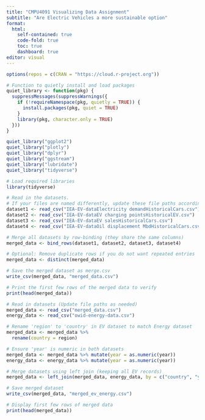 ```yaml
---
title: "CMPU4091 Visualizing Data Assignment"
subtitle: "Are Electric Vehicles a more sustainable option"
format:
  html:
    self-contained: true
    code-fold: true
    toc: true
    dashboard: true
editor: visual
---
```


```r
options(repos = c(CRAN = "https://cloud.r-project.org"))

# Function to quietly install and load packages
quiet_library <- function(pkg) {
  suppressMessages(suppressWarnings({
    if (!requireNamespace(pkg, quietly = TRUE)) {
      install.packages(pkg, quiet = TRUE)
    }
    library(pkg, character.only = TRUE)
  }))
}

quiet_library("ggplot2")
quiet_library("plotly")
quiet_library("dplyr")
quiet_library("ggstream")
quiet_library("lubridate")
quiet_library("tidyverse")

```

```r
# Load required libraries
library(tidyverse)

# Read in the datasets.
# If your files are named differently, update these file paths accordingly.
dataset1 <- read_csv("IEA-EV-dataElectricity demandHistoricalCars.csv")
dataset2 <- read_csv("IEA-EV-dataEV charging pointsHistoricalEV.csv")
dataset3 <- read_csv("IEA-EV-dataEV salesHistoricalCars.csv")
dataset4 <- read_csv("IEA-EV-dataOil displacement MbdHistoricalCars.csv")

# Merge all datasets by row-binding (they share the same columns)
merged_data <- bind_rows(dataset1, dataset2, dataset3, dataset4)

# Optional: Remove duplicate rows if you do not want repeated entries
merged_data <- distinct(merged_data)

# Save the merged dataset as merge.csv
write_csv(merged_data, "merged_data.csv")

# Print the first few rows of the merged data to verify
print(head(merged_data))

# Read in datasets (Update file paths as needed)
merged_data <- read_csv("merged_data.csv")
energy_data <- read_csv("owid-energy-data.csv")

# Rename 'region' to 'country' in EV dataset to match Energy dataset
merged_data <- merged_data %>%
  rename(country = region)

# Ensure 'year' is numeric in both datasets
merged_data <- merged_data %>% mutate(year = as.numeric(year))
energy_data <- energy_data %>% mutate(year = as.numeric(year))

# Merge datasets using left join (keeping all EV records)
merged_data <- left_join(merged_data, energy_data, by = c("country", "year"))

# Save merged dataset
write_csv(merged_data, "merged_ev_energy.csv")

# Display first few rows of merged data
print(head(merged_data))
```
